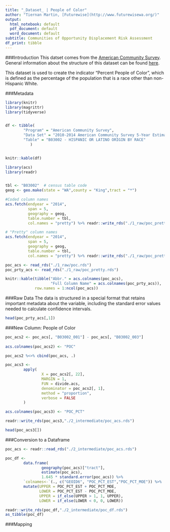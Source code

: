 ```yaml
---
title: "_Dataset_ | People of Color"
author: "Tiernan Martin, [Futurewise](http://www.futurewisewa.org/)"
output:
  html_notebook: default
  pdf_document: default
  word_document: default
subtitle: Communities of Opportunity Displacement Risk Assessment
df_print: tibble
---
```


###Introduction
This datset comes from the [American Community Survey](https://www.census.gov/programs-surveys/acs/). General information about the structure of this dataset can be found [here](https://factfinder.census.gov/faces/affhelp/jsf/pages/metadata.xhtml?lang=en&type=table&id=table.en.ACS_14_5YR_B03002#main_content).

This dataset is used to create the indicator "Percent People of Color", which is defined as the percentage of the population that is a race other than non-Hispanic White.

###Metadata

```r
library(knitr)
library(magrittr)
library(tidyverse)


df <- tibble(
        "Program" = "American Community Survey",
        "Data Set" = "2010-2014 American Community Survey 5-Year Estimates",
        "Table" = "B03002 - HISPANIC OR LATINO ORIGIN BY RACE"
           )


knitr::kable(df)

```

```r
library(acs)
library(readr)


tbl <- "B03002"  # census table code
geog <- geo.make(state = "WA",county = "King",tract = "*")

#Coded column names
acs.fetch(endyear = "2014",
          span = 5,
          geography = geog,
          table.number = tbl,
          col.names = "pretty") %>% readr::write_rds("./1_raw/poc_pretty.rds")

# "Pretty" column names
acs.fetch(endyear = "2014",
          span = 5,
          geography = geog,
          table.number = tbl,
          col.names = "pretty") %>% readr::write_rds("./1_raw/poc_pretty.rds")

poc_acs <- read_rds("./1_raw/poc.rds")
poc_prty_acs <- read_rds("./1_raw/poc_pretty.rds")

knitr::kable(tibble("Abbr." = acs.colnames(poc_acs),
                    "Full Column Name" = acs.colnames(poc_prty_acs)),
             row.names = 1:ncol(poc_acs))
```


###Raw Data
The data is structured in a special format that retains important metadata about the variable, including the standard error values needed to calculate confidence intervals.
```r
head(poc_prty_acs[,1])
```




###New Column: People of Color
```r
poc_acs2 <- poc_acs[, "B03002_001"] - poc_acs[, "B03002_003"]
                                
acs.colnames(poc_acs2) <- "POC"

poc_acs2 %<>% cbind(poc_acs, .)

poc_acs3 <- 
        apply(
                X = poc_acs2[, 22],
                MARGIN = 1,
                FUN = divide.acs,
                denominator = poc_acs2[, 1],
                method = "proportion",
                verbose = FALSE
        )

acs.colnames(poc_acs3) <- "POC_PCT"

readr::write_rds(poc_acs3,"./2_intermediate/poc_acs.rds")

head(poc_acs3[])

```

###Conversion to a Dataframe

```r

poc_acs <- readr::read_rds("./2_intermediate/poc_acs.rds")

poc_df <- 
        data.frame(
                geography(poc_acs)["tract"], 
                estimate(poc_acs), 
                1.645 * standard.error(poc_acs)) %>% 
        `colnames<-`(., c("GEOID6", "POC_PCT_EST","POC_PCT_MOE")) %>% 
        mutate(UPPER = POC_PCT_EST + POC_PCT_MOE, 
               LOWER = POC_PCT_EST - POC_PCT_MOE, 
               UPPER = if_else(UPPER > 1, 1, UPPER), 
               LOWER = if_else(LOWER < 0, 0, LOWER))

readr::write_rds(poc_df,"./2_intermediate/poc_df.rds")
as_tibble(poc_df)

```

###Mapping

```r




```







